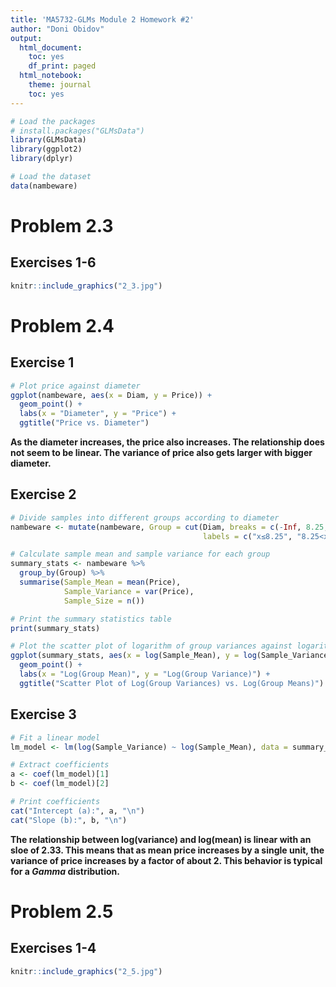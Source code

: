 ---
title: 'MA5732-GLMs Module 2 Homework #2'
author: "Doni Obidov"
output:
  html_document:
    toc: yes
    df_print: paged
  html_notebook:
    theme: journal
    toc: yes
---

```{r}
# Load the packages
# install.packages("GLMsData")
library(GLMsData)
library(ggplot2)
library(dplyr)

# Load the dataset
data(nambeware)
```

# Problem 2.3

## Exercises 1-6

```{r, out.width = "100%", fig.align = "center"}
knitr::include_graphics("2_3.jpg")
```

# Problem 2.4

## Exercise 1

```{r}
# Plot price against diameter
ggplot(nambeware, aes(x = Diam, y = Price)) +
  geom_point() +
  labs(x = "Diameter", y = "Price") +
  ggtitle("Price vs. Diameter")
```

**As the diameter increases, the price also increases. The relationship does not seem to be linear. The variance of price also gets larger with bigger diameter.**

## Exercise 2

```{r}
# Divide samples into different groups according to diameter
nambeware <- mutate(nambeware, Group = cut(Diam, breaks = c(-Inf, 8.25, 10.25, 12.25, 14.25, Inf), 
                                           labels = c("x≤8.25", "8.25<x≤10.25", "10.25<x≤12.25", "12.25<x≤14.25", "14.25<x")))

# Calculate sample mean and sample variance for each group
summary_stats <- nambeware %>%
  group_by(Group) %>%
  summarise(Sample_Mean = mean(Price),
            Sample_Variance = var(Price),
            Sample_Size = n())

# Print the summary statistics table
print(summary_stats)

# Plot the scatter plot of logarithm of group variances against logarithm of group means
ggplot(summary_stats, aes(x = log(Sample_Mean), y = log(Sample_Variance))) +
  geom_point() +
  labs(x = "Log(Group Mean)", y = "Log(Group Variance)") +
  ggtitle("Scatter Plot of Log(Group Variances) vs. Log(Group Means)")
```

## Exercise 3

```{r}
# Fit a linear model
lm_model <- lm(log(Sample_Variance) ~ log(Sample_Mean), data = summary_stats)

# Extract coefficients
a <- coef(lm_model)[1]
b <- coef(lm_model)[2]

# Print coefficients
cat("Intercept (a):", a, "\n")
cat("Slope (b):", b, "\n")
```

**The relationship between log(variance) and log(mean) is linear with an sloe of 2.33. This means that as mean price increases by a single unit, the variance of price increases by a factor of about 2. This behavior is typical for a *Gamma* distribution.**

# Problem 2.5

## Exercises 1-4

```{r, out.width = "80%", out.height = "80%", fig.align = "center"}
knitr::include_graphics("2_5.jpg")
```